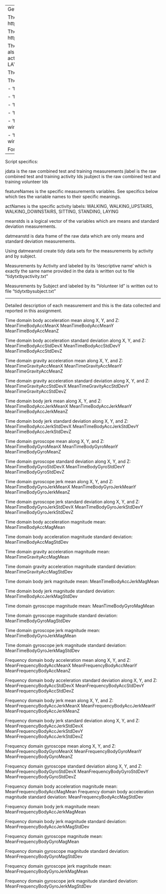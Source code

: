 ---
Getting and Cleaning Data Course Project CodeBook 

The site where the data was obtained: 
http://archive.ics.uci.edu/ml/datasets/Human+Activity+Recognition+Using+Smartphones 

The data for the project: 
https://d396qusza40orc.cloudfront.net/getdata%2Fprojectfiles%2FUCI%20HAR%20Dataset.zip 
 
The data includes measurements for Triaxial acceleration and Triaxial Angular velocity.  The data also includes which activity the measurement was created from (Each person performed six activities - WALKING, WALKING_UPSTAIRS, WALKING_DOWNSTAIRS, SITTING, STANDING, LAYING) and the data is collected from 30 volunteers.

The data is broken into 2 sets by the experimenters- training data and test data.  

The following data is read into the script:

- 'train/X_train.txt': Set of measurements from the "Training Group"

- 'train/y_train.txt': Set of activity labels from the "Training Group".

- 'test/X_test.txt': Set of measurements from the "Test Group"

- 'test/y_test.txt': Set of activity labels from the "Test Group".

- 'train/subject_train.txt': Each row identifies the subject who performed the activity for each window sample. Its range is from 1 to 30. 

- 'test/subject_test.txt': Each row identifies the subject who performed the activity for each window sample. Its range is from 1 to 30. 

For the purpose of this collection, training data and test data is combined.

--------------------------------------------------------

Script specifics:

jdata is the raw combined test and training measurements
jlabel is the raw combined test and training activity Ids
jsubject is the raw combined test and training volunteer Ids

featureNames is the specific measurements variables.  See specifics below which ties the variable names to their specific meanings.

actNames is the specific activity labels: WALKING, WALKING_UPSTAIRS, WALKING_DOWNSTAIRS, SITTING, STANDING, LAYING

meanstds is a logical vector of the variables which are means and standard deviation measurements.

datmeanstd is data frame of the raw data which are only means and standard deviation measurements.

Using datmeanstd create tidy data sets for the measurements by activity and by subject.

Measurements by Activity and labeled by its 'descriptive name' which is exactly the same name provided in the data is written out to file  "tidytxtbyactivity.txt"

Measurements by Subject and labeled by its "Volunteer Id" is written out to file "tidytxtbysubject.txt"

 
------------------------------------------------
 
Detailed description of each measurement and this is the data collected and reported in this assignment.
 
Time domain body acceleration mean along X, Y, and Z: 
MeanTimeBodyAccMeanX 
MeanTimeBodyAccMeanY 
MeanTimeBodyAccMeanZ 

Time domain body acceleration standard deviation along X, Y, and Z: 
MeanTimeBodyAccStdDevX 
MeanTimeBodyAccStdDevY 
MeanTimeBodyAccStdDevZ 

Time domain gravity acceleration mean along X, Y, and Z: 
MeanTimeGravityAccMeanX 
MeanTimeGravityAccMeanY 
MeanTimeGravityAccMeanZ 

Time domain gravity acceleration standard deviation along X, Y, and Z: 
MeanTimeGravityAccStdDevX 
MeanTimeGravityAccStdDevY 
MeanTimeGravityAccStdDevZ 

Time domain body jerk mean along X, Y, and Z: 
MeanTimeBodyAccJerkMeanX 
MeanTimeBodyAccJerkMeanY 
MeanTimeBodyAccJerkMeanZ 

Time domain body jerk standard deviation along X, Y, and Z: 
MeanTimeBodyAccJerkStdDevX 
MeanTimeBodyAccJerkStdDevY 
MeanTimeBodyAccJerkStdDevZ 

Time domain gyroscope mean along X, Y, and Z: 
MeanTimeBodyGyroMeanX 
MeanTimeBodyGyroMeanY 
MeanTimeBodyGyroMeanZ 

Time domain gyroscope standard deviation along X, Y, and Z: 
MeanTimeBodyGyroStdDevX 
MeanTimeBodyGyroStdDevY 
MeanTimeBodyGyroStdDevZ 

Time domain gyroscope jerk mean along X, Y, and Z: 
MeanTimeBodyGyroJerkMeanX 
MeanTimeBodyGyroJerkMeanY 
MeanTimeBodyGyroJerkMeanZ 

Time domain gyroscope jerk standard deviation along X, Y, and Z: 
MeanTimeBodyGyroJerkStdDevX 
MeanTimeBodyGyroJerkStdDevY 
MeanTimeBodyGyroJerkStdDevZ 

Time domain body acceleration magnitude mean: 
MeanTimeBodyAccMagMean 

Time domain body acceleration magnitude standard deviation: 
MeanTimeBodyAccMagStdDev 

Time domain gravity acceleration magnitude mean: 
MeanTimeGravityAccMagMean 

Time domain gravity acceleration magnitude standard deviation: 
MeanTimeGravityAccMagStdDev 

Time domain body jerk magnitude mean: 
MeanTimeBodyAccJerkMagMean 

Time domain body jerk magnitude standard deviation: 
MeanTimeBodyAccJerkMagStdDev 

Time domain gyroscope magnitude mean: 
MeanTimeBodyGyroMagMean 

Time domain gyroscope magnitude standard deviation: 
MeanTimeBodyGyroMagStdDev 

Time domain gyroscope jerk magnitude mean: 
MeanTimeBodyGyroJerkMagMean 

Time domain gyroscope jerk magnitude standard deviation: 
MeanTimeBodyGyroJerkMagStdDev 

Frequency domain body acceleration mean along X, Y, and Z: 
MeanFrequencyBodyAccMeanX 
MeanFrequencyBodyAccMeanY 
MeanFrequencyBodyAccMeanZ 

Frequency domain body acceleration standard deviation along X, Y, and Z: 
MeanFrequencyBodyAccStdDevX 
MeanFrequencyBodyAccStdDevY 
MeanFrequencyBodyAccStdDevZ
 
Frequency domain body jerk mean along X, Y, and Z: 
MeanFrequencyBodyAccJerkMeanX 
MeanFrequencyBodyAccJerkMeanY 
MeanFrequencyBodyAccJerkMeanZ 

Frequency domain body jerk standard deviation along X, Y, and Z: 
MeanFrequencyBodyAccJerkStdDevX 
MeanFrequencyBodyAccJerkStdDevY 
MeanFrequencyBodyAccJerkStdDevZ 

Frequency domain gyroscope mean along X, Y, and Z: 
MeanFrequencyBodyGyroMeanX 
MeanFrequencyBodyGyroMeanY 
MeanFrequencyBodyGyroMeanZ 

Frequency domain gyroscope standard deviation along X, Y, and Z: 
MeanFrequencyBodyGyroStdDevX 
MeanFrequencyBodyGyroStdDevY 
MeanFrequencyBodyGyroStdDevZ 

Frequency domain body acceleration magnitude mean: 
MeanFrequencyBodyAccMagMean 
Frequency domain body acceleration magnitude standard deviation: 
MeanFrequencyBodyAccMagStdDev 

Frequency domain body jerk magnitude mean: 
MeanFrequencyBodyAccJerkMagMean 

Frequency domain body jerk magnitude standard deviation: 
MeanFrequencyBodyAccJerkMagStdDev 

Frequency domain gyroscope magnitude mean: 
MeanFrequencyBodyGyroMagMean 

Frequency domain gyroscope magnitude standard deviation: 
MeanFrequencyBodyGyroMagStdDev 

Frequency domain gyroscope jerk magnitude mean: 
MeanFrequencyBodyGyroJerkMagMean 

Frequency domain gyroscope jerk magnitude standard deviation: 
MeanFrequencyBodyGyroJerkMagStdDev 


